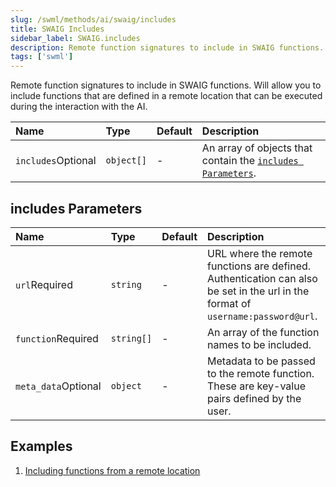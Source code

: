 ```yaml
---
slug: /swml/methods/ai/swaig/includes
title: SWAIG Includes
sidebar_label: SWAIG.includes
description: Remote function signatures to include in SWAIG functions.
tags: ['swml']
---
```



Remote function signatures to include in SWAIG functions. Will allow you to include functions that are defined in a remote location
that can be executed during the interaction with the AI.

| Name                                                     | Type       | Default | Description                                                                         |
|:---------------------------------------------------------|:-----------|:--------|:------------------------------------------------------------------------------------|
| `includes`<span className="optional-arg">Optional</span> | `object[]` | -       | An array of objects that contain the [`includes Parameters`](#includes-parameters). |



## **includes Parameters**

| Name                                                      | Type       | Default | Description                                                                                                                     |
|:----------------------------------------------------------|:-----------|:--------|:--------------------------------------------------------------------------------------------------------------------------------|
| `url`<span className="required-arg">Required</span>       | `string`   | -       | URL where the remote functions are defined. Authentication can also be set in the url in the format of `username:password@url`. |
| `function`<span className="required-arg">Required</span>  | `string[]` | -       | An array of the function names to be included.                                                                                  |
| `meta_data`<span className="optional-arg">Optional</span> | `object`   | -       | Metadata to be passed to the remote function. These are key-value pairs defined by the user.                                    |


## **Examples**
1. [Including functions from a remote location](../functions/index.mdx#examples)
